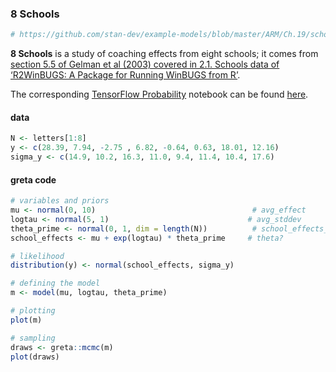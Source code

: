 ### 8 Schools

```r
# https://github.com/stan-dev/example-models/blob/master/ARM/Ch.19/schools.stan
```

**8 Schools** is a study of coaching effects from eight schools; it comes from [section 5.5 of Gelman et al (2003) covered in 2.1. Schools data of 'R2WinBUGS: A Package for Running WinBUGS from R'](https://www.jstatsoft.org/article/view/v012i03/v12i03.pdf).

The corresponding [TensorFlow Probability](https://medium.com/tensorflow/introducing-tensorflow-probability-dca4c304e245) notebook can be found [here](https://github.com/tensorflow/probability/blob/master/tensorflow_probability/examples/jupyter_notebooks/Eight_Schools.ipynb).

#### data

<div class="data">
```r
N <- letters[1:8]
y <- c(28.39, 7.94, -2.75 , 6.82, -0.64, 0.63, 18.01, 12.16)
sigma_y <- c(14.9, 10.2, 16.3, 11.0, 9.4, 11.4, 10.4, 17.6)
```
</div>

#### greta code
```r
# variables and priors
mu <- normal(0, 10)                                   # avg_effect
logtau <- normal(5, 1)                               # avg_stddev
theta_prime <- normal(0, 1, dim = length(N))          # school_effects_standard
school_effects <- mu + exp(logtau) * theta_prime     # theta?

# likelihood
distribution(y) <- normal(school_effects, sigma_y)

# defining the model
m <- model(mu, logtau, theta_prime)

# plotting
plot(m)

# sampling
draws <- greta::mcmc(m)
plot(draws)
```









